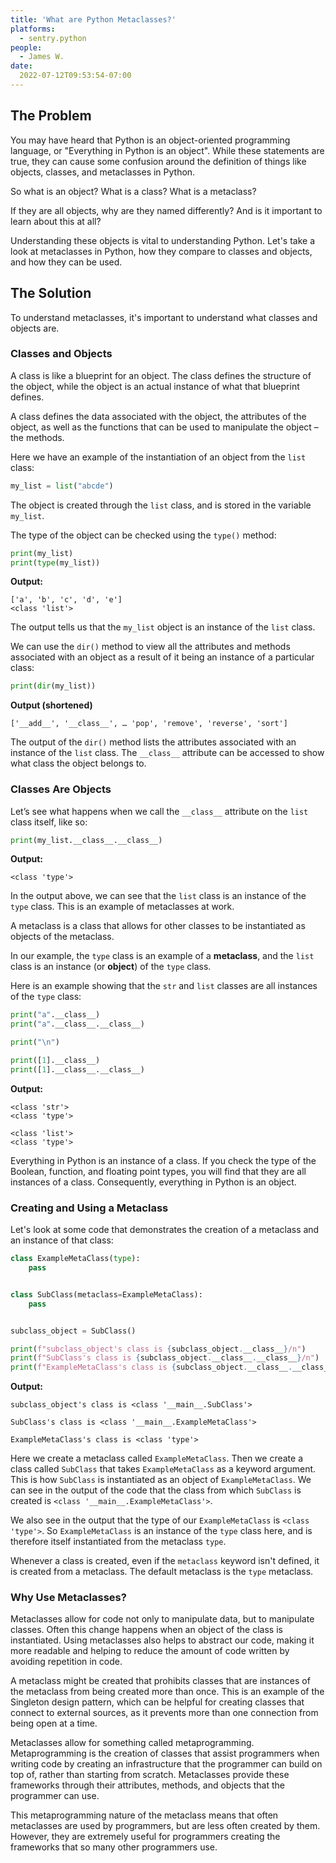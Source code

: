 ```yaml
---
title: 'What are Python Metaclasses?'
platforms:
  - sentry.python
people:
  - James W.
date:
  2022-07-12T09:53:54-07:00
---
```


## The Problem

You may have heard that Python is an object-oriented programming language, or "Everything in Python is an object". While these statements are true, they can cause some confusion around the definition of things like objects, classes, and metaclasses in Python.

So what is an object? What is a class? What is a metaclass?

If they are all objects, why are they named differently? And is it important to learn about this at all?

Understanding these objects is vital to understanding Python. Let's take a look at metaclasses in Python, how they compare to classes and objects, and how they can be used.

## The Solution

To understand metaclasses, it's important to understand what classes and objects are.

### Classes and Objects

A class is like a blueprint for an object. The class defines the structure of the object, while the object is an actual instance of what that blueprint defines.

A class defines the data associated with the object, the attributes of the object, as well as the functions that can be used to manipulate the object – the methods.

Here we have an example of the instantiation of an object from the `list` class:

```python
my_list = list("abcde")
```

The object is created through the `list` class, and is stored in the variable `my_list`.

The type of the object can be checked using the `type()` method:

```python
print(my_list)
print(type(my_list))
```

**Output:**

```
['a', 'b', 'c', 'd', 'e']
<class 'list'>
```

The output tells us that the `my_list` object is an instance of the `list` class.

We can use the `dir()` method to view all the attributes and methods associated with an object as a result of it being an instance of a particular class:

```python
print(dir(my_list))
```

**Output (shortened)**

```
['__add__', '__class__', … 'pop', 'remove', 'reverse', 'sort']
```

The output of the `dir()` method lists the attributes associated with an instance of the `list` class. The `__class__` attribute can be accessed to show what class the object belongs to.

### Classes Are Objects

Let’s see what happens when we call the `__class__` attribute on the `list` class itself, like so:

```python
print(my_list.__class__.__class__)
```

**Output:**

```
<class 'type'>
```

In the output above, we can see that the `list` class is an instance of the `type` class. This is an example of metaclasses at work.

A metaclass is a class that allows for other classes to be instantiated as objects of the metaclass.

In our example, the `type` class is an example of a **metaclass**, and the `list` class is an instance (or **object**) of the `type` class.

Here is an example showing that the `str` and `list` classes are all instances of the `type` class:

```python
print("a".__class__)
print("a".__class__.__class__)

print("\n")

print([1].__class__)
print([1].__class__.__class__)
```

**Output:**

```
<class 'str'>
<class 'type'>

<class 'list'>
<class 'type'>
```

Everything in Python is an instance of a class. If you check the type of the Boolean, function, and floating point types, you will find that they are all instances of a class. Consequently, everything in Python is an object.

### Creating and Using a Metaclass

Let's look at some code that demonstrates the creation of a metaclass and an instance of that class:


```python
class ExampleMetaClass(type):
    pass


class SubClass(metaclass=ExampleMetaClass):
    pass


subclass_object = SubClass()

print(f"subclass_object's class is {subclass_object.__class__}/n")
print(f"SubClass's class is {subclass_object.__class__.__class__}/n")
print(f"ExampleMetaClass's class is {subclass_object.__class__.__class__.__class__}")
```

**Output:**

```
subclass_object's class is <class '__main__.SubClass'>

SubClass's class is <class '__main__.ExampleMetaClass'>

ExampleMetaClass's class is <class 'type'>
```

Here we create a metaclass called `ExampleMetaClass`. Then we create a class called `SubClass` that takes `ExampleMetaClass` as a keyword argument.
This is how `SubClass` is instantiated as an object of `ExampleMetaClass`. We can see in the output of the code that the class from which `SubClass` is created is `<class '__main__.ExampleMetaClass'>`.

We also see in the output that the type of our `ExampleMetaClass` is `<class 'type'>`. So `ExampleMetaClass` is an instance of the `type` class here, and is therefore itself instantiated from the metaclass `type`.

Whenever a class is created, even if the `metaclass` keyword isn't defined, it is created from a metaclass. The default metaclass is the `type` metaclass.

### Why Use Metaclasses?

Metaclasses allow for code not only to manipulate data, but to manipulate classes. Often this change happens when an object of the class is instantiated. Using metaclasses also helps to abstract our code, making it more readable and helping to reduce the amount of code written by avoiding repetition in code.

A metaclass might be created that prohibits classes that are instances of the metaclass from being created more than once. This is an example of the Singleton design pattern, which can be helpful for creating classes that connect to external sources, as it prevents more than one connection from being open at a time.

Metaclasses allow for something called metaprogramming. Metaprogramming is the creation of classes that assist programmers when writing code by creating an infrastructure that the programmer can build on top of, rather than starting from scratch. Metaclasses provide these frameworks through their attributes, methods, and objects that the programmer can use.

This metaprogramming nature of the metaclass means that often metaclasses are used by programmers, but are less often created by them. However, they are extremely useful for programmers creating the frameworks that so many other programmers use.

